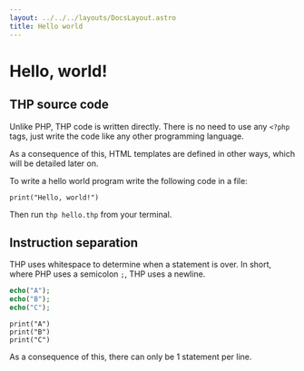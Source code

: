 ```yaml
---
layout: ../../../layouts/DocsLayout.astro
title: Hello world
---
```


# Hello, world!

## THP source code

Unlike PHP, THP code is written directly. There is no need to use any `<?php` tags,
just write the code like any other programming language.

As a consequence of this, HTML templates are defined in other ways, which will be
detailed later on.

To write a hello world program write the following code in a file:

```thp
print("Hello, world!")
```

Then run `thp hello.thp` from your terminal.


## Instruction separation

THP uses whitespace to determine when a statement is over. In short,
where PHP uses a semicolon `;`, THP uses a newline.

```php
echo("A");
echo("B");
echo("C");
```

```thp
print("A")
print("B")
print("C")
```

As a consequence of this, there can only be 1 statement per line.

